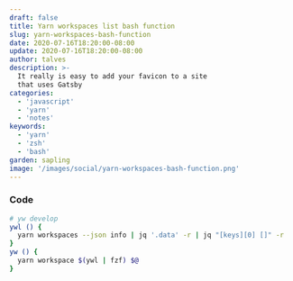 ```yaml
---
draft: false
title: Yarn workspaces list bash function
slug: yarn-workspaces-bash-function
date: 2020-07-16T18:20:00-08:00
update: 2020-07-16T18:20:00-08:00
author: talves
description: >-
  It really is easy to add your favicon to a site 
  that uses Gatsby
categories:
  - 'javascript'
  - 'yarn'
  - 'notes'
keywords:
  - 'yarn'
  - 'zsh'
  - 'bash'
garden: sapling
image: '/images/social/yarn-workspaces-bash-function.png'
---
```


### Code

```bash {3}
# yw develop
ywl () {
  yarn workspaces --json info | jq '.data' -r | jq "[keys][0] []" -r
}
yw () {
  yarn workspace $(ywl | fzf) $@
}
```
